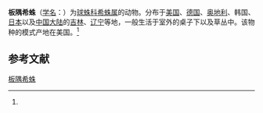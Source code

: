 {{Speciesbox
| name = 板隅希蛛
| status = 
| status_system = 
| image = 
| genus = Achaearanea
| species = tabulata
| authority = (Levi, 1980)<ref name='id12941'>{{cite web| url =http://www.bioinfo.cn/db05/BjdwSpecies.php?action=view&id=12941| title =板隅希蛛| work =《中国动物物种编目数据库》| publisher =中国科学院微生物研究所| author =中国科学院动物研究所| accessdate =2009-04-28| deadurl =yes| archiveurl =https://web.archive.org/web/20160305104335/http://www.bioinfo.cn/db05/BjdwSpecies.php?action=view&id=12941| archivedate =2016-03-05}}</ref>
}}

'''板隅希蛛'''（[[学名|学名]]：{{lang|la|''Achaearanea tabulata''}}）为[[球蛛科|球蛛科]][[希蛛属|希蛛属]]的动物。分布于[[美国|美国]]、[[德国|德国]]、[[奥地利|奥地利]]、韩国、[[日本|日本]]以及[[中国大陆|中国大陆]]的[[吉林|吉林]]、[[辽宁|辽宁]]等地，一般生活于室外的桌子下以及草丛中。该物种的模式产地在美国。<ref name='id12941'/>

== 参考文献 ==
{{reflist}}

{{Wikispecies|Achaearanea tabulata}}
{{Taxonbar|from=Q2180485}}

[[Category:希蛛属|板隅希蛛]]


{{蜘蛛小作品}}